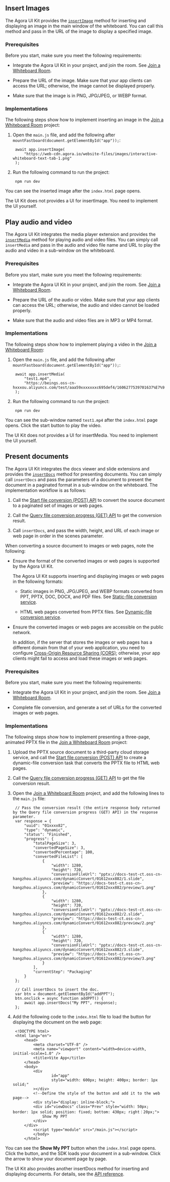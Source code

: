 <PlatformWrapper platform="web">

## Insert Images

The Agora UI Kit provides the [`insertImage`](/en/whiteboard/fastboard_api_web?platform=Web#insertimage) method for inserting and displaying an image in the main window of the whiteboard. You can call this method and pass in the URL of the image to display a specified image.

### Prerequisites

Before you start, make sure you meet the following requirements:

- Integrate the Agora UI Kit in your project, and join the room. See [Join a Whiteboard Room](./join_whiteboard_room_web_fastboard?platform=Web).

- Prepare the URL of the image. Make sure that your app clients can access the URL; otherwise, the image cannot be displayed properly.

- Make sure that the image is in PNG, JPG/JPEG, or WEBP format.

### Implementations

The following steps show how to implement inserting an image in the [Join a Whiteboard Room](./join_whiteboard_room_web_fastboard?platform=Web) project:

1. Open the `main.js` file, and add the following after `mountFastboard(document.getElementById("app"));`:

        await app.insertImage(
            "https://web-cdn.agora.io/website-files/images/interactive-whiteboard-text-tab-1.png"
        );

2. Run the following command to run the project:

        npm run dev

You can see the inserted image after the `index.html` page opens.

<div class = "alert info">The UI Kit does not provides a UI for insertImage. You need to implement the UI yourself.</div>

## Play audio and video

The Agora UI Kit integrates the media player extension and provides the [`insertMedia`](/en/whiteboard/fastboard_api_web?platform=Web#insertmedia) method for playing audio and video files. You can simply call `insertMedia` and pass in the audio and video file name and URL to play the audio and video in a sub-window on the whiteboard.

### Prerequisites

Before you start, make sure you meet the following requirements:

- Integrate the Agora UI Kit in your project, and join the room. See [Join a Whiteboard Room](./join_whiteboard_room_web_fastboard?platform=Web).

- Prepare the URL of the audio or video. Make sure that your app clients can access the URL; otherwise, the audio and video cannot be loaded properly.

- Make sure that the audio and video files are in MP3 or MP4 format.

### Implementations

The following steps show how to implement playing a video in the [Join a Whiteboard Room](./join_whiteboard_room_web_fastboard?platform=Web):

1. Open the `main.js` file, and add the following after `mountFastboard(document.getElementById("app"));`:

        await app.insertMedia(
            "test1.mp4",
            "https://beings.oss-cn-hxxxou.aliyuncs.com/test/aaa59xxxxxxxc695def4/1606277539701637%E7%9A%84%E5%89%AF%E6%9C%AC.mp4"
        );

2. Run the following command to run the project:

        npm run dev

You can see the sub-window named `test1.mp4` after the `index.html` page opens. Click the start button to play the video.

<div class = "alert info">The UI Kit does not provides a UI for insertMedia. You need to implement the UI yourself.</div>

## Present documents

The Agora UI Kit integrates the docs viewer and slide extensions and provides the [`insertDocs`](/en/whiteboard/fastboard_api_web?platform=Web#insertdocs-12) method for presenting documents. You can simply call `insertDocs` and pass the parameters of a document to present the document in a paginated format in a sub-window on the whiteboard. The implementation workflow is as follows:

1. Call the [Start file conversion (POST) API](https://docs.agora.io/en/whiteboard/whiteboard_file_conversion?platform=RESTful#start-file-conversion-post) to convert the source document to a paginated set of images or web pages.

2. Call the [Query file conversion progress (GET) API](https://docs.agora.io/en/whiteboard/whiteboard_file_conversion?platform=RESTful#query-file-conversion-progress-get) to get the conversion result.

3. Call `insertDocs`, and pass the width, height, and URL of each image or web page in order in the scenes parameter.

When converting a source document to images or web pages, note the following:

- Ensure the format of the converted images or web pages is supported by the Agora UI Kit.

    The Agora UI Kit supports inserting and displaying images or web pages in the following formats:

    - Static images in PNG, JPG/JPEG, and WEBP formats converted from PPT, PPTX, DOC, DOCX, and PDF files. See [Static-file conversion service](../reference/whiteboard-api/file-conversion#static-file-conversion).

    - HTML web pages converted from PPTX files. See [Dynamic-file conversion service](../reference/whiteboard-api/file-conversion#dynamic-file-conversion).

- Ensure the converted images or web pages are accessible on the public network.

    In addition, if the server that stores the images or web pages has a different domain from that of your web application, you need to configure [Cross-Origin Resource Sharing (CORS)](https://developer.mozilla.org/en-US/docs/Web/HTTP/CORS); otherwise, your app clients might fail to access and load these images or web pages.

### Prerequisites

Before you start, make sure you meet the following requirements:

- Integrate the Agora UI Kit in your project, and join the room. See [Join a Whiteboard Room](./join_whiteboard_room_web_fastboard?platform=Web).

- Complete file conversion, and generate a set of URLs for the converted images or web pages.

### Implementations

The following steps show how to implement presenting a three-page, animated PPTX file in the [Join a Whiteboard Room](./join_whiteboard_room_web_fastboard?platform=Web) project:

1. Upload the PPTX source document to a third-party cloud storage service, and call the [Start file conversion (POST) API](https://docs.agora.io/en/whiteboard/whiteboard_file_conversion?platform=RESTful#start-file-conversion-post) to create a dynamic-file conversion task that converts the PPTX file to HTML web pages.

2. Call the [Query file conversion progress (GET) API](https://docs.agora.io/en/whiteboard/whiteboard_file_conversion?platform=RESTful#query-file-conversion-progress-get) to get the file conversion result.

3. Open the [Join a Whiteboard Room](./join_whiteboard_room_web_fastboard?platform=Web) project, and add the following lines to the `main.js` file:

        // Pass the conversion result (the entire response body returned by the Query file conversion progress (GET) API) in the response parameter.
        var response = {
            "uuid": "01xxxx82",
            "type": "dynamic",
            "status": "Finished",
            "progress": {
                "totalPageSize": 3,
                "convertedPageSize": 3,
                "convertedPercentage": 100,
                "convertedFileList": [
                    {
                        "width": 1280,
                        "height": 720,
                        "conversionFileUrl": "pptx://docs-test-ct.oss-cn-hangzhou.aliyuncs.com/dynamicConvert/01612xxx882/1.slide",
                        "preview": "https://docs-test-ct.oss-cn-hangzhou.aliyuncs.com/dynamicConvert/01612xxx882/preview/1.png"
                    },
                    {
                        "width": 1280,
                        "height": 720,
                        "conversionFileUrl": "pptx://docs-test-ct.oss-cn-hangzhou.aliyuncs.com/dynamicConvert/01612xxx882/2.slide",
                        "preview": "https://docs-test-ct.oss-cn-hangzhou.aliyuncs.com/dynamicConvert/01612xxx882/preview/2.png"
                    },
                    {
                        "width": 1280,
                        "height": 720,
                        "conversionFileUrl": "pptx://docs-test-ct.oss-cn-hangzhou.aliyuncs.com/dynamicConvert/01612xxx882/3.slide",
                        "preview": "https://docs-test-ct.oss-cn-hangzhou.aliyuncs.com/dynamicConvert/01612xxx882/preview/3.png"
                    }
                ],
                "currentStep": "Packaging"
            }
        };

        // Call insertDocs to insert the doc.
        var btn = document.getElementById("addPPT");
        btn.onclick = async function addPPT() {
            await app.insertDocs("My PPT", response);
        };


4. Add the following code to the `index.html` file to load the button for displaying the document on the web page:

        <!DOCTYPE html>
        <html lang="en">
            <head>
                <meta charset="UTF-8" />
                <meta name="viewport" content="width=device-width, initial-scale=1.0" />
                <title>Vite App</title>
            </head>
            <body>
                <div
                        id="app"
                        style="width: 600px; height: 400px; border: 1px solid;"
                ></div>
                <!--Define the style of the button and add it to the web page-->
                <div style="display: inline-block;">
                <div id="viewDocs" class="Prev" style="width: 50px; border: 1px solid; position: fixed; bottom: 430px; right：20px;">
                    Show My PPT
                </div>
            </div>
                <script type="module" src="/main.js"></script>
                </body>
            </html>

You can see the **Show My PPT** button when the `index.html` page opens. Click the button, and the SDK loads your document in a sub-window. Click the arrow to show your document page by page.

<div class = "alert info">The UI Kit also provides another insertDocs method for inserting and displaying documents. For details, see the <a href = "https://docs-preprod.agora.io/en/whiteboard/fastboard_api_web?platform=Web#insertdocs-22">API reference</a>.</div>


</PlatformWrapper>